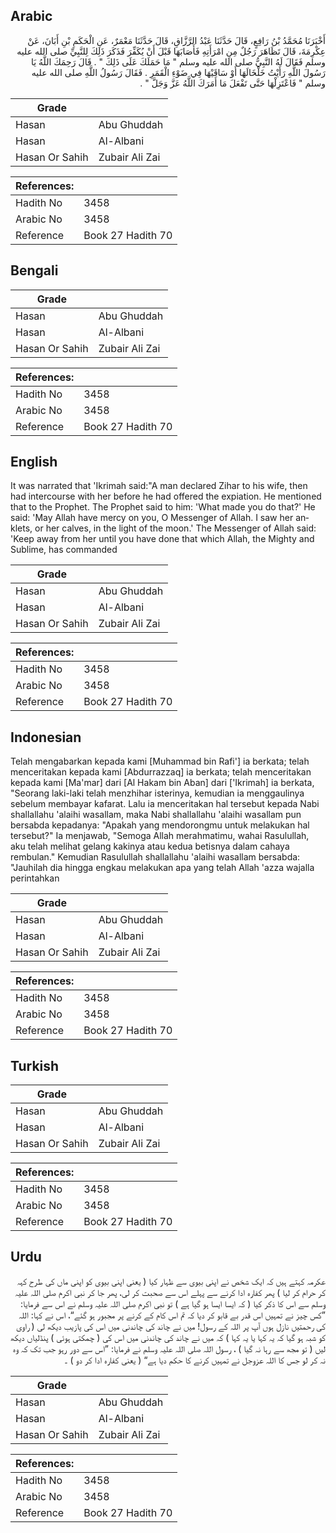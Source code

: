 ## Arabic


<div dir="rtl" lang="ar" style={{fontSize:'larger',backgroundColor:'#f8f9fa',padding:20}}>
أَخْبَرَنَا مُحَمَّدُ بْنُ رَافِعٍ، قَالَ حَدَّثَنَا عَبْدُ الرَّزَّاقِ، قَالَ حَدَّثَنَا مَعْمَرٌ، عَنِ الْحَكَمِ بْنِ أَبَانَ، عَنْ عِكْرِمَةَ، قَالَ تَظَاهَرَ رَجُلٌ مِنِ امْرَأَتِهِ فَأَصَابَهَا قَبْلَ أَنْ يُكَفِّرَ فَذَكَرَ ذَلِكَ لِلنَّبِيِّ صلى الله عليه وسلم فَقَالَ لَهُ النَّبِيُّ صلى الله عليه وسلم ‏"‏ مَا حَمَلَكَ عَلَى ذَلِكَ ‏"‏ ‏.‏ قَالَ رَحِمَكَ اللَّهُ يَا رَسُولَ اللَّهِ رَأَيْتُ خَلْخَالَهَا أَوْ سَاقَيْهَا فِي ضَوْءِ الْقَمَرِ ‏.‏ فَقَالَ رَسُولُ اللَّهِ صلى الله عليه وسلم ‏"‏ فَاعْتَزِلْهَا حَتَّى تَفْعَلَ مَا أَمَرَكَ اللَّهُ عَزَّ وَجَلَّ ‏"‏ ‏.‏
</div>
<div style={{backgroundColor:'#f8f9fa',padding:20, marginBottom: 10}}><table> <thead> <tr> <th>Grade</th> <th></th> </tr> </thead> <tbody> <tr><td>Hasan</td><td>Abu Ghuddah</td></tr><tr><td>Hasan</td><td>Al-Albani</td></tr><tr><td>Hasan Or Sahih</td><td>Zubair Ali Zai</td></tr></tbody></table><table> <thead> <tr> <th>References:</th> <th></th> </tr> </thead> <tbody><tr><td>Hadith No</td><td>3458</td></tr><tr><td>Arabic No</td><td>3458</td></tr><tr><td>Reference</td><td>Book 27 Hadith 70</td></tr></tbody></table></div>

## Bengali


<div dir="ltr" lang="bn" style={{fontSize:'larger',backgroundColor:'#f8f9fa',padding:20}}>

</div>
<div style={{backgroundColor:'#f8f9fa',padding:20, marginBottom: 10}}><table> <thead> <tr> <th>Grade</th> <th></th> </tr> </thead> <tbody> <tr><td>Hasan</td><td>Abu Ghuddah</td></tr><tr><td>Hasan</td><td>Al-Albani</td></tr><tr><td>Hasan Or Sahih</td><td>Zubair Ali Zai</td></tr></tbody></table><table> <thead> <tr> <th>References:</th> <th></th> </tr> </thead> <tbody><tr><td>Hadith No</td><td>3458</td></tr><tr><td>Arabic No</td><td>3458</td></tr><tr><td>Reference</td><td>Book 27 Hadith 70</td></tr></tbody></table></div>

## English


<div dir="ltr" lang="en" style={{fontSize:'larger',backgroundColor:'#f8f9fa',padding:20}}>
It was narrated that 'Ikrimah said:"A man declared Zihar to his wife, then had intercourse with her before he had offered the expiation. He mentioned that to the Prophet. The Prophet said to him: 'What made you do that?' He said: 'May Allah have mercy on you, O Messenger of Allah. I saw her anklets, or her calves, in the light of the moon.' The Messenger of Allah said: 'Keep away from her until you have done that which Allah, the Mighty and Sublime, has commanded
</div>
<div style={{backgroundColor:'#f8f9fa',padding:20, marginBottom: 10}}><table> <thead> <tr> <th>Grade</th> <th></th> </tr> </thead> <tbody> <tr><td>Hasan</td><td>Abu Ghuddah</td></tr><tr><td>Hasan</td><td>Al-Albani</td></tr><tr><td>Hasan Or Sahih</td><td>Zubair Ali Zai</td></tr></tbody></table><table> <thead> <tr> <th>References:</th> <th></th> </tr> </thead> <tbody><tr><td>Hadith No</td><td>3458</td></tr><tr><td>Arabic No</td><td>3458</td></tr><tr><td>Reference</td><td>Book 27 Hadith 70</td></tr></tbody></table></div>

## Indonesian


<div dir="ltr" lang="id" style={{fontSize:'larger',backgroundColor:'#f8f9fa',padding:20}}>
Telah mengabarkan kepada kami [Muhammad bin Rafi'] ia berkata; telah menceritakan kepada kami [Abdurrazzaq] ia berkata; telah menceritakan kepada kami [Ma'mar] dari [Al Hakam bin Aban] dari ['Ikrimah] ia berkata, "Seorang laki-laki telah menzhihar isterinya, kemudian ia menggaulinya sebelum membayar kafarat. Lalu ia menceritakan hal tersebut kepada Nabi shallallahu 'alaihi wasallam, maka Nabi shallallahu 'alaihi wasallam pun bersabda kepadanya: "Apakah yang mendorongmu untuk melakukan hal tersebut?" Ia menjawab, "Semoga Allah merahmatimu, wahai Rasulullah, aku telah melihat gelang kakinya atau kedua betisnya dalam cahaya rembulan." Kemudian Rasulullah shallallahu 'alaihi wasallam bersabda: "Jauhilah dia hingga engkau melakukan apa yang telah Allah 'azza wajalla perintahkan
</div>
<div style={{backgroundColor:'#f8f9fa',padding:20, marginBottom: 10}}><table> <thead> <tr> <th>Grade</th> <th></th> </tr> </thead> <tbody> <tr><td>Hasan</td><td>Abu Ghuddah</td></tr><tr><td>Hasan</td><td>Al-Albani</td></tr><tr><td>Hasan Or Sahih</td><td>Zubair Ali Zai</td></tr></tbody></table><table> <thead> <tr> <th>References:</th> <th></th> </tr> </thead> <tbody><tr><td>Hadith No</td><td>3458</td></tr><tr><td>Arabic No</td><td>3458</td></tr><tr><td>Reference</td><td>Book 27 Hadith 70</td></tr></tbody></table></div>

## Turkish


<div dir="ltr" lang="tr" style={{fontSize:'larger',backgroundColor:'#f8f9fa',padding:20}}>

</div>
<div style={{backgroundColor:'#f8f9fa',padding:20, marginBottom: 10}}><table> <thead> <tr> <th>Grade</th> <th></th> </tr> </thead> <tbody> <tr><td>Hasan</td><td>Abu Ghuddah</td></tr><tr><td>Hasan</td><td>Al-Albani</td></tr><tr><td>Hasan Or Sahih</td><td>Zubair Ali Zai</td></tr></tbody></table><table> <thead> <tr> <th>References:</th> <th></th> </tr> </thead> <tbody><tr><td>Hadith No</td><td>3458</td></tr><tr><td>Arabic No</td><td>3458</td></tr><tr><td>Reference</td><td>Book 27 Hadith 70</td></tr></tbody></table></div>

## Urdu


<div dir="rtl" lang="ur" style={{fontSize:'larger',backgroundColor:'#f8f9fa',padding:20}}>
عکرمہ کہتے ہیں کہ ایک شخص نے اپنی بیوی سے ظہار کیا ( یعنی اپنی بیوی کو اپنی ماں کی طرح کہہ کر حرام کر لیا ) پھر کفارہ ادا کرنے سے پہلے اس سے صحبت کر لی، پھر جا کر نبی اکرم صلی اللہ علیہ وسلم سے اس کا ذکر کیا ( کہ ایسا ایسا ہو گیا ہے ) تو نبی اکرم صلی اللہ علیہ وسلم نے اس سے فرمایا: ”کس چیز نے تمہیں اس قدر بے قابو کر دیا کہ تم اس کام کے کرنے پر مجبور ہو گئے“، اس نے کہا: اللہ کی رحمتیں نازل ہوں آپ پر اللہ کے رسول! میں نے چاند کی چاندنی میں اس کی پازیب دیکھ لی ( راوی کو شبہ ہو گیا کہ یہ کہا یا یہ کہا ) کہ میں نے چاند کی چاندنی میں اس کی ( چمکتی ہوئی ) پنڈلیاں دیکھ لیں ( تو مجھ سے رہا نہ گیا ) ، رسول اللہ صلی اللہ علیہ وسلم نے فرمایا: ”اس سے دور رہو جب تک کہ وہ نہ کر لو جس کا اللہ عزوجل نے تمہیں کرنے کا حکم دیا ہے“ ( یعنی کفارہ ادا کر دو ) ۔
</div>
<div style={{backgroundColor:'#f8f9fa',padding:20, marginBottom: 10}}><table> <thead> <tr> <th>Grade</th> <th></th> </tr> </thead> <tbody> <tr><td>Hasan</td><td>Abu Ghuddah</td></tr><tr><td>Hasan</td><td>Al-Albani</td></tr><tr><td>Hasan Or Sahih</td><td>Zubair Ali Zai</td></tr></tbody></table><table> <thead> <tr> <th>References:</th> <th></th> </tr> </thead> <tbody><tr><td>Hadith No</td><td>3458</td></tr><tr><td>Arabic No</td><td>3458</td></tr><tr><td>Reference</td><td>Book 27 Hadith 70</td></tr></tbody></table></div>